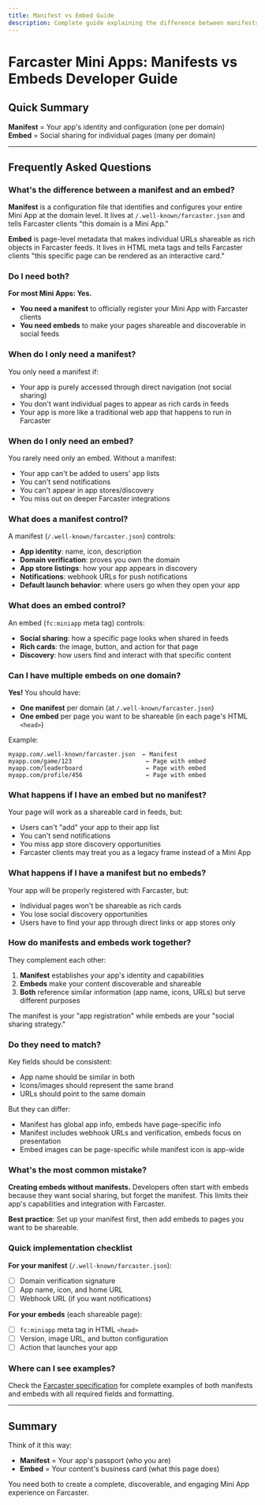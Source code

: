 ```yaml
---
title: Manifest vs Embed Guide
description: Complete guide explaining the difference between manifests and embeds with practical examples
---
```


# Farcaster Mini Apps: Manifests vs Embeds Developer Guide

## Quick Summary

**Manifest** = Your app's identity and configuration (one per domain)  
**Embed** = Social sharing for individual pages (many per domain)

---

## Frequently Asked Questions

### What's the difference between a manifest and an embed?

**Manifest** is a configuration file that identifies and configures your entire Mini App at the domain level. It lives at `/.well-known/farcaster.json` and tells Farcaster clients "this domain is a Mini App."

**Embed** is page-level metadata that makes individual URLs shareable as rich objects in Farcaster feeds. It lives in HTML meta tags and tells Farcaster clients "this specific page can be rendered as an interactive card."

### Do I need both?

**For most Mini Apps: Yes.**

- **You need a manifest** to officially register your Mini App with Farcaster clients
- **You need embeds** to make your pages shareable and discoverable in social feeds

### When do I only need a manifest?

You only need a manifest if:
- Your app is purely accessed through direct navigation (not social sharing)
- You don't want individual pages to appear as rich cards in feeds
- Your app is more like a traditional web app that happens to run in Farcaster

### When do I only need an embed?

You rarely need only an embed. Without a manifest:
- Your app can't be added to users' app lists
- You can't send notifications
- You can't appear in app stores/discovery
- You miss out on deeper Farcaster integrations

### What does a manifest control?

A manifest (`/.well-known/farcaster.json`) controls:
- **App identity**: name, icon, description
- **Domain verification**: proves you own the domain
- **App store listings**: how your app appears in discovery
- **Notifications**: webhook URLs for push notifications
- **Default launch behavior**: where users go when they open your app

### What does an embed control?

An embed (`fc:miniapp` meta tag) controls:
- **Social sharing**: how a specific page looks when shared in feeds
- **Rich cards**: the image, button, and action for that page
- **Discovery**: how users find and interact with that specific content

### Can I have multiple embeds on one domain?

**Yes!** You should have:
- **One manifest** per domain (at `/.well-known/farcaster.json`)
- **One embed** per page you want to be shareable (in each page's HTML `<head>`)

Example:
```
myapp.com/.well-known/farcaster.json  ← Manifest
myapp.com/game/123                     ← Page with embed
myapp.com/leaderboard                  ← Page with embed  
myapp.com/profile/456                  ← Page with embed
```

### What happens if I have an embed but no manifest?

Your page will work as a shareable card in feeds, but:
- Users can't "add" your app to their app list
- You can't send notifications
- You miss app store discovery opportunities
- Farcaster clients may treat you as a legacy frame instead of a Mini App

### What happens if I have a manifest but no embeds?

Your app will be properly registered with Farcaster, but:
- Individual pages won't be shareable as rich cards
- You lose social discovery opportunities
- Users have to find your app through direct links or app stores only

### How do manifests and embeds work together?

They complement each other:

1. **Manifest** establishes your app's identity and capabilities
2. **Embeds** make your content discoverable and shareable
3. **Both** reference similar information (app name, icons, URLs) but serve different purposes

The manifest is your "app registration" while embeds are your "social sharing strategy."

### Do they need to match?

Key fields should be consistent:
- App name should be similar in both
- Icons/images should represent the same brand
- URLs should point to the same domain

But they can differ:
- Manifest has global app info, embeds have page-specific info
- Manifest includes webhook URLs and verification, embeds focus on presentation
- Embed images can be page-specific while manifest icon is app-wide

### What's the most common mistake?

**Creating embeds without manifests.** Developers often start with embeds because they want social sharing, but forget the manifest. This limits their app's capabilities and integration with Farcaster.

**Best practice**: Set up your manifest first, then add embeds to pages you want to be shareable.

### Quick implementation checklist

**For your manifest** (`/.well-known/farcaster.json`):
- [ ] Domain verification signature
- [ ] App name, icon, and home URL
- [ ] Webhook URL (if you want notifications)

**For your embeds** (each shareable page):
- [ ] `fc:miniapp` meta tag in HTML `<head>`
- [ ] Version, image URL, and button configuration
- [ ] Action that launches your app

### Where can I see examples?

Check the [Farcaster specification](/docs/specification) for complete examples of both manifests and embeds with all required fields and formatting.

---

## Summary

Think of it this way:
- **Manifest** = Your app's passport (who you are)
- **Embed** = Your content's business card (what this page does)

You need both to create a complete, discoverable, and engaging Mini App experience on Farcaster.